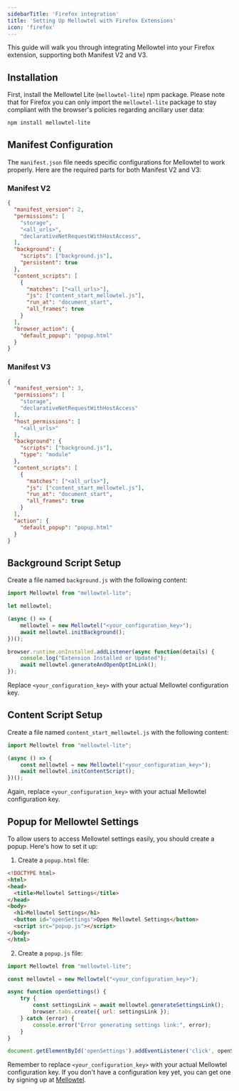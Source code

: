 ```yaml
---
sidebarTitle: 'Firefox integration'
title: 'Setting Up Mellowtel with Firefox Extensions'
icon: 'firefox'
---
```


This guide will walk you through integrating Mellowtel into your Firefox extension, supporting both Manifest V2 and V3.

## Installation

First, install the Mellowtel Lite (`mellowtel-lite`) npm package. Please note that for Firefox you can only import the `mellowtel-lite` package to stay compliant with the browser's policies regarding ancillary user data:

```bash
npm install mellowtel-lite
```

## Manifest Configuration

The `manifest.json` file needs specific configurations for Mellowtel to work properly. Here are the required parts for both Manifest V2 and V3:

### Manifest V2

```json
{
  "manifest_version": 2,
  "permissions": [
    "storage",
    "<all_urls>",
    "declarativeNetRequestWithHostAccess",
  ],
  "background": {
    "scripts": ["background.js"],
    "persistent": true
  },
  "content_scripts": [
    {
      "matches": ["<all_urls>"],
      "js": ["content_start_mellowtel.js"],
      "run_at": "document_start",
      "all_frames": true
    }
  ],
  "browser_action": {
    "default_popup": "popup.html"
  }
}
```

### Manifest V3

```json
{
  "manifest_version": 3,
  "permissions": [
    "storage",
    "declarativeNetRequestWithHostAccess"
  ],
  "host_permissions": [
    "<all_urls>"
  ],
  "background": {
    "scripts": ["background.js"],
    "type": "module"
  },
  "content_scripts": [
    {
      "matches": ["<all_urls>"],
      "js": ["content_start_mellowtel.js"],
      "run_at": "document_start",
      "all_frames": true
    }
  ],
  "action": {
    "default_popup": "popup.html"
  }
}
```

## Background Script Setup

Create a file named `background.js` with the following content:

```javascript
import Mellowtel from "mellowtel-lite";

let mellowtel;

(async () => {
    mellowtel = new Mellowtel("<your_configuration_key>");
    await mellowtel.initBackground();
})();

browser.runtime.onInstalled.addListener(async function(details) {
    console.log("Extension Installed or Updated");
    await mellowtel.generateAndOpenOptInLink();
});
```

Replace `<your_configuration_key>` with your actual Mellowtel configuration key.

## Content Script Setup

Create a file named `content_start_mellowtel.js` with the following content:

```javascript
import Mellowtel from "mellowtel-lite";

(async () => {
    const mellowtel = new Mellowtel("<your_configuration_key>");
    await mellowtel.initContentScript();
})();
```

Again, replace `<your_configuration_key>` with your actual Mellowtel configuration key.

## Popup for Mellowtel Settings

To allow users to access Mellowtel settings easily, you should create a popup. Here's how to set it up:

1. Create a `popup.html` file:

```html
<!DOCTYPE html>
<html>
<head>
  <title>Mellowtel Settings</title>
</head>
<body>
  <h1>Mellowtel Settings</h1>
  <button id="openSettings">Open Mellowtel Settings</button>
  <script src="popup.js"></script>
</body>
</html>
```

2. Create a `popup.js` file:

```javascript
import Mellowtel from "mellowtel-lite";

const mellowtel = new Mellowtel("<your_configuration_key>");

async function openSettings() {
    try {
        const settingsLink = await mellowtel.generateSettingsLink();
        browser.tabs.create({ url: settingsLink });
    } catch (error) {
        console.error("Error generating settings link:", error);
    }
}

document.getElementById('openSettings').addEventListener('click', openSettings);
```

Remember to replace `<your_configuration_key>` with your actual Mellowtel configuration key. If you don't have a configuration key yet, you can get one by signing up at [Mellowtel](https://www.mellowtel.com/mellowtel-auth/).

